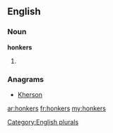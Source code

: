 ==English==

===Noun===
'''honkers'''

# {{plural of|[[honker]]}}

===Anagrams===
* [[Kherson#English|Kherson]]

[[Category:English plurals]]

[[ar:honkers]]
[[fr:honkers]]
[[my:honkers]]